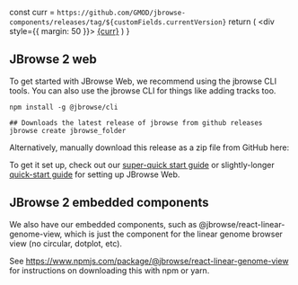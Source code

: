 
  const curr = `https://github.com/GMOD/jbrowse-components/releases/tag/${customFields.currentVersion}`
  return (
    <div style={{ margin: 50 }}>
      <a href={curr}>{curr}</a>
    </div>
  )
}

## JBrowse 2 web

To get started with JBrowse Web, we recommend using the jbrowse CLI tools.
You can also use the jbrowse CLI for things like adding tracks too.

```
npm install -g @jbrowse/cli

## Downloads the latest release of jbrowse from github releases
jbrowse create jbrowse_folder
```

Alternatively, manually download this release as a zip file from GitHub here:

<Link />

To get it set up, check out our [super-quick start
guide](/docs/superquickstart_web) or slightly-longer [quick-start
guide](/docs/quickstart_web) for setting up JBrowse Web.

## JBrowse 2 embedded components

We also have our embedded components, such as
@jbrowse/react-linear-genome-view, which is just the component for the linear
genome browser view (no circular, dotplot, etc).

See https://www.npmjs.com/package/@jbrowse/react-linear-genome-view for
instructions on downloading this with npm or yarn.

